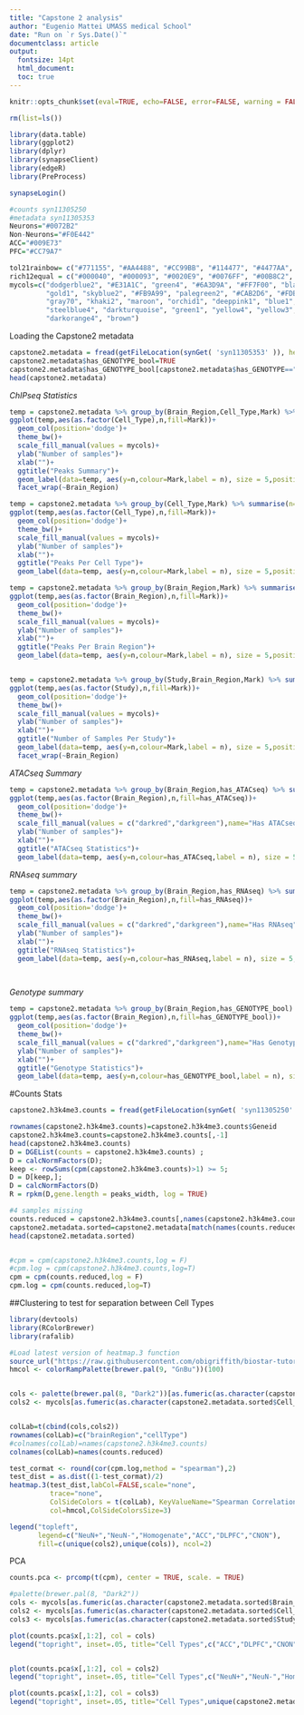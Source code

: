 ```yaml
---
title: "Capstone 2 analysis"
author: "Eugenio Mattei UMASS medical School"
date: "Run on `r Sys.Date()`"
documentclass: article
output: 
  fontsize: 14pt
  html_document:
  toc: true
---
```


```r
knitr::opts_chunk$set(eval=TRUE, echo=FALSE, error=FALSE, warning = FALSE) 

rm(list=ls())

library(data.table)
library(ggplot2)
library(dplyr)
library(synapseClient)
library(edgeR)
library(PreProcess)

synapseLogin()

#counts syn11305250
#metadata syn11305353
Neurons="#0072B2"
Non-Neurons="#F0E442"
ACC="#009E73"
PFC="#CC79A7"

tol21rainbow= c("#771155", "#AA4488", "#CC99BB", "#114477", "#4477AA", "#77AADD", "#117777", "#44AAAA", "#77CCCC", "#117744", "#44AA77", "#88CCAA", "#777711", "#AAAA44", "#DDDD77", "#774411", "#AA7744", "#DDAA77", "#771122", "#AA4455", "#DD7788")
rich12equal = c("#000040", "#000093", "#0020E9", "#0076FF", "#00B8C2", "#04E466", "#49FB25", "#E7FD09", "#FEEA02", "#FFC200", "#FF8500", "#FF3300")
mycols=c("dodgerblue2", "#E31A1C", "green4", "#6A3D9A", "#FF7F00", "black",
         "gold1", "skyblue2", "#FB9A99", "palegreen2", "#CAB2D6", "#FDBF6F",
         "gray70", "khaki2", "maroon", "orchid1", "deeppink1", "blue1",
         "steelblue4", "darkturquoise", "green1", "yellow4", "yellow3",
         "darkorange4", "brown")
```

Loading the Capstone2 metadata
```r
capstone2.metadata = fread(getFileLocation(synGet( 'syn11305353' )), header=TRUE, stringsAsFactors=FALSE,sep="\t",data.table = F) 
capstone2.metadata$has_GENOTYPE_bool=TRUE
capstone2.metadata$has_GENOTYPE_bool[capstone2.metadata$has_GENOTYPE=="FALSE"]=FALSE
head(capstone2.metadata)
```

*ChIPseq Statistics*
```r
temp = capstone2.metadata %>% group_by(Brain_Region,Cell_Type,Mark) %>% summarise(n=n())
ggplot(temp,aes(as.factor(Cell_Type),n,fill=Mark))+
  geom_col(position='dodge')+
  theme_bw()+
  scale_fill_manual(values = mycols)+
  ylab("Number of samples")+
  xlab("")+
  ggtitle("Peaks Summary")+
  geom_label(data=temp, aes(y=n,colour=Mark,label = n), size = 5,position = position_dodge(width = 0.90),vjust=-0.5,color="white")+
  facet_wrap(~Brain_Region)

temp = capstone2.metadata %>% group_by(Cell_Type,Mark) %>% summarise(n=n())
ggplot(temp,aes(as.factor(Cell_Type),n,fill=Mark))+
  geom_col(position='dodge')+
  theme_bw()+
  scale_fill_manual(values = mycols)+
  ylab("Number of samples")+
  xlab("")+
  ggtitle("Peaks Per Cell Type")+
  geom_label(data=temp, aes(y=n,colour=Mark,label = n), size = 5,position = position_dodge(width = 0.90),vjust=-0.5,color="white")

temp = capstone2.metadata %>% group_by(Brain_Region,Mark) %>% summarise(n=n())
ggplot(temp,aes(as.factor(Brain_Region),n,fill=Mark))+
  geom_col(position='dodge')+
  theme_bw()+
  scale_fill_manual(values = mycols)+
  ylab("Number of samples")+
  xlab("")+
  ggtitle("Peaks Per Brain Region")+
  geom_label(data=temp, aes(y=n,colour=Mark,label = n), size = 5,position = position_dodge(width = 0.90),vjust=-0.5,color="white")


temp = capstone2.metadata %>% group_by(Study,Brain_Region,Mark) %>% summarise(n=n())
ggplot(temp,aes(as.factor(Study),n,fill=Mark))+
  geom_col(position='dodge')+
  theme_bw()+
  scale_fill_manual(values = mycols)+
  ylab("Number of samples")+
  xlab("")+
  ggtitle("Number of Samples Per Study")+
  geom_label(data=temp, aes(y=n,colour=Mark,label = n), size = 5,position = position_dodge(width = 0.90),vjust=-0.5,color="white")+
  facet_wrap(~Brain_Region)

```

*ATACseq Summary*
```r
temp = capstone2.metadata %>% group_by(Brain_Region,has_ATACseq) %>% summarise(n=n())
ggplot(temp,aes(as.factor(Brain_Region),n,fill=has_ATACseq))+
  geom_col(position='dodge')+
  theme_bw()+
  scale_fill_manual(values = c("darkred","darkgreen"),name="Has ATACseq")+
  ylab("Number of samples")+
  xlab("")+
  ggtitle("ATACseq Statistics")+
  geom_label(data=temp, aes(y=n,colour=has_ATACseq,label = n), size = 5,position = position_dodge(width = 0.90),vjust=-0.5,color="white")
```

*RNAseq summary*
```r
temp = capstone2.metadata %>% group_by(Brain_Region,has_RNAseq) %>% summarise(n=n())
ggplot(temp,aes(as.factor(Brain_Region),n,fill=has_RNAseq))+
  geom_col(position='dodge')+
  theme_bw()+
  scale_fill_manual(values = c("darkred","darkgreen"),name="Has RNAseq")+
  ylab("Number of samples")+
  xlab("")+
  ggtitle("RNAseq Statistics")+
  geom_label(data=temp, aes(y=n,colour=has_RNAseq,label = n), size = 5,position = position_dodge(width = 0.90),vjust=-0.5,color="white")

  
```

*Genotype summary*
```r
temp = capstone2.metadata %>% group_by(Brain_Region,has_GENOTYPE_bool) %>% summarise(n=n())
ggplot(temp,aes(as.factor(Brain_Region),n,fill=has_GENOTYPE_bool))+
  geom_col(position='dodge')+
  theme_bw()+
  scale_fill_manual(values = c("darkred","darkgreen"),name="Has Genotype")+
  ylab("Number of samples")+
  xlab("")+
  ggtitle("Genotype Statistics")+
  geom_label(data=temp, aes(y=n,colour=has_GENOTYPE_bool,label = n), size = 5,position = position_dodge(width = 0.90),vjust=-0.5,color="white")

```



#Counts Stats
```r
capstone2.h3k4me3.counts = fread(getFileLocation(synGet( 'syn11305250' )), header=TRUE, stringsAsFactors=FALSE,sep="\t",data.table = F) 

rownames(capstone2.h3k4me3.counts)=capstone2.h3k4me3.counts$Geneid
capstone2.h3k4me3.counts=capstone2.h3k4me3.counts[,-1]
head(capstone2.h3k4me3.counts)
D = DGEList(counts = capstone2.h3k4me3.counts) ;
D = calcNormFactors(D);
keep <- rowSums(cpm(capstone2.h3k4me3.counts)>1) >= 5;
D = D[keep,];
D = calcNormFactors(D)
R = rpkm(D,gene.length = peaks_width, log = TRUE)

#4 samples missing
counts.reduced = capstone2.h3k4me3.counts[,names(capstone2.h3k4me3.counts) %in% capstone2.metadata$Sample_ID]
capstone2.metadata.sorted=capstone2.metadata[match(names(counts.reduced),capstone2.metadata$Sample_ID),]
head(capstone2.metadata.sorted)


#cpm = cpm(capstone2.h3k4me3.counts,log = F)
#cpm.log = cpm(capstone2.h3k4me3.counts,log=T)
cpm = cpm(counts.reduced,log = F)
cpm.log = cpm(counts.reduced,log=T)

```

##Clustering to test for separation between Cell Types

```r
library(devtools)
library(RColorBrewer)
library(rafalib)

#Load latest version of heatmap.3 function
source_url("https://raw.githubusercontent.com/obigriffith/biostar-tutorials/master/Heatmaps/heatmap.3.R")
hmcol <- colorRampPalette(brewer.pal(9, "GnBu"))(100)


cols <- palette(brewer.pal(8, "Dark2"))[as.fumeric(as.character(capstone2.metadata.sorted$Brain_Region))]
cols2 <- mycols[as.fumeric(as.character(capstone2.metadata.sorted$Cell_Type))]


colLab=t(cbind(cols,cols2))
rownames(colLab)=c("brainRegion","cellType")
#colnames(colLab)=names(capstone2.h3k4me3.counts)
colnames(colLab)=names(counts.reduced)

test_cormat <- round(cor(cpm.log,method = "spearman"),2)
test_dist = as.dist((1-test_cormat)/2)
heatmap.3(test_dist,labCol=FALSE,scale="none",
          trace="none", 
          ColSideColors = t(colLab), KeyValueName="Spearman Correlation",
          col=hmcol,ColSideColorsSize=3)

legend("topleft",
       legend=c("NeuN+","NeuN-","Homogenate","ACC","DLPFC","CNON"), 
       fill=c(unique(cols2),unique(cols)), ncol=2)

```

PCA

```r
counts.pca <- prcomp(t(cpm), center = TRUE, scale. = TRUE)

#palette(brewer.pal(8, "Dark2"))
cols <- mycols[as.fumeric(as.character(capstone2.metadata.sorted$Brain_Region))]
cols2 <- mycols[as.fumeric(as.character(capstone2.metadata.sorted$Cell_Type))]
cols3 <- mycols[as.fumeric(as.character(capstone2.metadata.sorted$Study))]

plot(counts.pca$x[,1:2], col = cols)
legend("topright", inset=.05, title="Cell Types",c("ACC","DLPFC","CNON"), fill=unique(cols), horiz=F)


plot(counts.pca$x[,1:2], col = cols2)
legend("topright", inset=.05, title="Cell Types",c("NeuN+","NeuN-","Homogenate"), fill=unique(cols2), horiz=F)

plot(counts.pca$x[,1:2], col = cols3)
legend("topright", inset=.05, title="Cell Types",unique(capstone2.metadata.sorted$Study), fill=unique(cols2), horiz=F)

```



